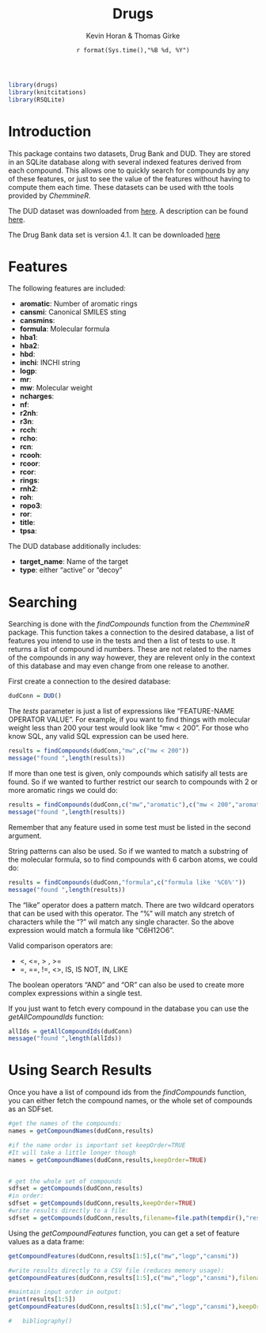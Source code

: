 % Drugs 
% Kevin Horan & Thomas Girke
% `r format(Sys.time(),"%B %d, %Y")`
<!--
\usepackage[utf8]{inputenc}
%\VignetteEngine{knitr::knitr}
%\VignetteIndexEntry{drugs}
-->

```r
library(drugs) 
library(knitcitations)
library(RSQLite)
```


Introduction
============
This package contains two datasets, Drug Bank and DUD. They are stored in 
an SQLite database along with several indexed features derived from each 
compound. This allows one to quickly search for compounds by any of these features,
or just to see the value of the features without having to compute them each
time.  These datasets can be used with tthe tools provided by *ChemmineR*.

The DUD dataset was downloaded from [here](http://dud.docking.org/jahn/DUD\_LIB\_VS\_1.0.tar.gz). A description
can be found [here](http://dud.docking.org/jahn/Readme.pdf). 

The Drug Bank data set is version 4.1. It can be downloaded [here](http://www.drugbank.ca/system/downloads/current/structures/all.sdf.zip)


Features
========
The following features are included:

 - **aromatic**: Number of aromatic rings
 - **cansmi**: Canonical SMILES sting
 - **cansmins**:
 - **formula**: Molecular formula
 - **hba1**:
 - **hba2**:
 - **hbd**:
 - **inchi**: INCHI string
 - **logp**:
 - **mr**:
 - **mw**: Molecular weight
 - **ncharges**:
 - **nf**:
 - **r2nh**:
 - **r3n**:
 - **rcch**:
 - **rcho**:
 - **rcn**:
 - **rcooh**:
 - **rcoor**:
 - **rcor**:
 - **rings**:
 - **rnh2**:
 - **roh**:
 - **ropo3**:
 - **ror**:
 - **title**:
 - **tpsa**:

The DUD database additionally includes:

 - **target_name**: Name of the target
 - **type**: either "active" or "decoy"

Searching
=========

Searching is done with the *findCompounds* function from the *ChemmineR* package. 
This function takes a connection to the desired database, a list of features you intend
to use in the tests and then a list of tests to use. It returns a list of compound id numbers. These are not
related to the names of the compounds in any way however, they are relevent only in the context of this database 
and may even change from one release to another. 

First create a connection to the desired database:

```r
dudConn = DUD()
```

The *tests* parameter is just a list of expressions like "FEATURE-NAME OPERATOR VALUE". For example,
if you want to find things with molecular weight less than 200 your test would look like "mw < 200".
For those who know SQL, any valid SQL expression can be used here. 


```r
results = findCompounds(dudConn,"mw",c("mw < 200"))
message("found ",length(results))
```

If more than one test is given, only compounds which satisify all tests are found. So if we wanted
to further restrict our search to compounds with 2 or more aromatic rings we could do:
```r
results = findCompounds(dudConn,c("mw","aromatic"),c("mw < 200","aromatic >= 2"))
message("found ",length(results))
```

Remember that any feature used in some test must be listed in the second argument.

String patterns can also be used. So if we wanted to match a substring of the molecular formula, so 
to find compounds with 6 carbon atoms, we could do:
```r
results = findCompounds(dudConn,"formula",c("formula like '%C6%'"))
message("found ",length(results))
```

The "like" operator does a pattern match. There are two wildcard 
operators that can be used with this operator. The "%" will match any stretch of characters while the "?"
wil match any single character. So the above expression would match a formula like "C6H12O6".

Valid comparison operators are: 

 - <,    <=,   > ,   >=
 - =,    ==,   !=,   <>,   IS,   IS NOT,   IN,   LIKE 

The boolean operators "AND" and "OR" can also be used to create more complex expressions within a single test.

If you just want to fetch every compound in the database you can use the *getAllCompoundIds* function:
```r
allIds = getAllCompoundIds(dudConn)
message("found ",length(allIds))
```

Using Search Results
=====================
Once you have a list of compound ids from the *findCompounds* function, you can either
fetch the compound names, or the whole set of compounds as an SDFset. 

```r

#get the names of the compounds:
names = getCompoundNames(dudConn,results)

#if the name order is important set keepOrder=TRUE 
#It will take a little longer though
names = getCompoundNames(dudConn,results,keepOrder=TRUE) 


# get the whole set of compounds
sdfset = getCompounds(dudConn,results)
#in order:
sdfset = getCompounds(dudConn,results,keepOrder=TRUE)
#write results directly to a file:
sdfset = getCompounds(dudConn,results,filename=file.path(tempdir(),"results.sdf"))
```

Using the *getCompoundFeatures* function, you can get a set of feature values 
as a data frame:
```r
getCompoundFeatures(dudConn,results[1:5],c("mw","logp","cansmi"))

#write results directly to a CSV file (reduces memory usage):
getCompoundFeatures(dudConn,results[1:5],c("mw","logp","cansmi"),filename="features.csv")

#maintain input order in output:
print(results[1:5])
getCompoundFeatures(dudConn,results[1:5],c("mw","logp","cansmi"),keepOrder=TRUE)
```



```r
#   bibliography()
```
